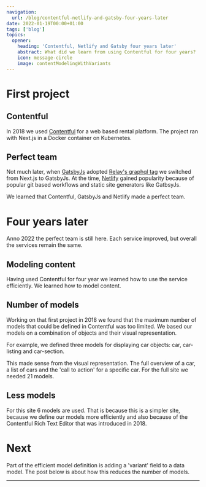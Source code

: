 ```yaml
---
navigation:
  url: /blog/contentful-netlify-and-gatsby-four-years-later
date: 2022-01-19T00:00+01:00
tags: ['blog']
topics:
  opener:
    heading: 'Contentful, Netlify and Gatsby four years later'
    abstract: What did we learn from using Contentful for four years?
    icon: message-circle
    image: contentModelingWithVariants
---
```

# First project

## Contentful

In 2018 we used [Contentful](https://www.contentful.com) for a web based rental
platform. The project ran with Next.js in a Docker container on Kubernetes.

## Perfect team

Not much later, when [GatsbyJs](https://www.gatsbyjs.com) adopted [Relay's
graphql tag](https://relay.dev/docs/guides/compiler/) we switched from Next.js
to GatsbyJs. At the time, [Netlify](https://www.netlify.com) gained popularity
because of popular git based workflows and static site generators like GatbsyJs.

We learned that Contentful, GatsbyJs and Netlify made a perfect team.

# Four years later

Anno 2022 the perfect team is still here. Each service improved, but overall the
services remain the same.

## Modeling content

Having used Contentful for four year we learned how to use the service
efficiently. We learned how to model content.

## Number of models

Working on that first project in 2018 we found that the maximum number of models
that could be defined in Contentful was too limited. We based our models on a
combination of objects and their visual representation.

For example, we defined three models for displaying car objects: car,
car-listing and car-section.

This made sense from the visual representation. The full overview of a car, a
list of cars and the 'call to action' for a specific car. For the full site we
needed 21 models.

## Less models

For this site 6 models are used. That is because this is a simpler site, because
we define our models more efficiently and also because of the Contentful Rich
Text Editor that was introduced in 2018.

# Next

Part of the efficient model definition is adding a 'variant' field to a data
model. The post below is about how this reduces the number of models.

---
